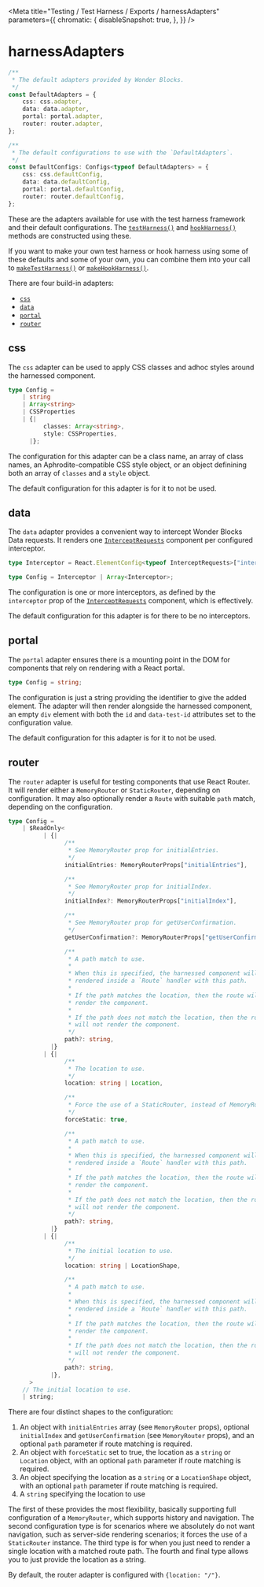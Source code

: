 
<Meta
    title="Testing / Test Harness / Exports / harnessAdapters"
    parameters={{
        chromatic: {
            disableSnapshot: true,
        },
    }}
/>

# harnessAdapters

```ts
/**
 * The default adapters provided by Wonder Blocks.
 */
const DefaultAdapters = {
    css: css.adapter,
    data: data.adapter,
    portal: portal.adapter,
    router: router.adapter,
};

/**
 * The default configurations to use with the `DefaultAdapters`.
 */
const DefaultConfigs: Configs<typeof DefaultAdapters> = {
    css: css.defaultConfig,
    data: data.defaultConfig,
    portal: portal.defaultConfig,
    router: router.defaultConfig,
};
```

These are the adapters available for use with the test harness framework and their default configurations. The [`testHarness()`](/docs/testing-test-harness-exports-testharness--page) and [`hookHarness()`](/docs/testing-test-harness-exports-hookharness--page) methods are constructed using these.

If you want to make your own test harness or hook harness using some of these defaults and some of your own, you can combine them into your call to [`makeTestHarness()`](/docs/testing-test-harness-exports-maketestharness--page) or [`makeHookHarness()`](/docs/testing-test-harness-exports-makehookharness--page).

There are four build-in adapters:

-   [`css`](#css)
-   [`data`](#data)
-   [`portal`](#portal)
-   [`router`](#router)

## css

The `css` adapter can be used to apply CSS classes and adhoc styles around the harnessed component.

```ts
type Config =
    | string
    | Array<string>
    | CSSProperties
    | {|
          classes: Array<string>,
          style: CSSProperties,
      |};
```

The configuration for this adapter can be a class name, an array of class names, an Aphrodite-compatible CSS style object, or an object definining both an array of `classes` and a `style` object.

The default configuration for this adapter is for it to not be used.

## data

The `data` adapter provides a convenient way to intercept Wonder Blocks Data requests. It renders one [`InterceptRequests`](/docs/data-exports-interceptrequests--page) component per configured interceptor.

```ts
type Interceptor = React.ElementConfig<typeof InterceptRequests>["interceptor"];

type Config = Interceptor | Array<Interceptor>;
```

The configuration is one or more interceptors, as defined by the `interceptor` prop of the [`InterceptRequests`](/docs/data-exports-interceptrequests--page) component, which is effectively.

The default configuration for this adapter is for there to be no interceptors.

## portal

The `portal` adapter ensures there is a mounting point in the DOM for components that rely on rendering with a React portal.

```ts
type Config = string;
```

The configuration is just a string providing the identifier to give the added element. The adapter will then render alongside the harnessed component, an empty `div` element with both the `id` and `data-test-id` attributes set to the configuration value.

The default configuration for this adapter is for it to not be used.

## router

The `router` adapter is useful for testing components that use React Router. It will render either a `MemoryRouter` or `StaticRouter`, depending on configuration. It may also optionally render a `Route` with suitable `path` match, depending on the configuration.

```ts
type Config =
    | $ReadOnly<
          | {|
                /**
                 * See MemoryRouter prop for initialEntries.
                 */
                initialEntries: MemoryRouterProps["initialEntries"],

                /**
                 * See MemoryRouter prop for initialIndex.
                 */
                initialIndex?: MemoryRouterProps["initialIndex"],

                /**
                 * See MemoryRouter prop for getUserConfirmation.
                 */
                getUserConfirmation?: MemoryRouterProps["getUserConfirmation"],

                /**
                 * A path match to use.
                 *
                 * When this is specified, the harnessed component will be
                 * rendered inside a `Route` handler with this path.
                 *
                 * If the path matches the location, then the route will
                 * render the component.
                 *
                 * If the path does not match the location, then the route
                 * will not render the component.
                 */
                path?: string,
            |}
          | {|
                /**
                 * The location to use.
                 */
                location: string | Location,

                /**
                 * Force the use of a StaticRouter, instead of MemoryRouter.
                 */
                forceStatic: true,

                /**
                 * A path match to use.
                 *
                 * When this is specified, the harnessed component will be
                 * rendered inside a `Route` handler with this path.
                 *
                 * If the path matches the location, then the route will
                 * render the component.
                 *
                 * If the path does not match the location, then the route
                 * will not render the component.
                 */
                path?: string,
            |}
          | {|
                /**
                 * The initial location to use.
                 */
                location: string | LocationShape,

                /**
                 * A path match to use.
                 *
                 * When this is specified, the harnessed component will be
                 * rendered inside a `Route` handler with this path.
                 *
                 * If the path matches the location, then the route will
                 * render the component.
                 *
                 * If the path does not match the location, then the route
                 * will not render the component.
                 */
                path?: string,
            |},
      >
    // The initial location to use.
    | string;
```

There are four distinct shapes to the configuration:

1. An object with `initialEntries` array (see `MemoryRouter` props), optional `initialIndex` and `getUserConfirmation` (see `MemoryRouter` props), and an optional `path` parameter if route matching is required.
1. An object with `forceStatic` set to true, the location as a `string` or `Location` object, with an optional `path` parameter if route matching is required.
1. An object specifying the location as a `string` or a `LocationShape` object, with an optional `path` parameter if route matching is required.
1. A `string` specifying the location to use

The first of these provides the most flexibility, basically supporting full configuration of a `MemoryRouter`, which supports history and navigation. The second configuration type is for scenarios where we absolutely do not want navigation, such as server-side rendering scenarios; it forces the use of a `StaticRouter` instance. The third type is for when you just need to render a single location with a matched route path. The fourth and final type allows you to just provide the location as a string.

By default, the router adapter is configured with `{location: "/"}`.
